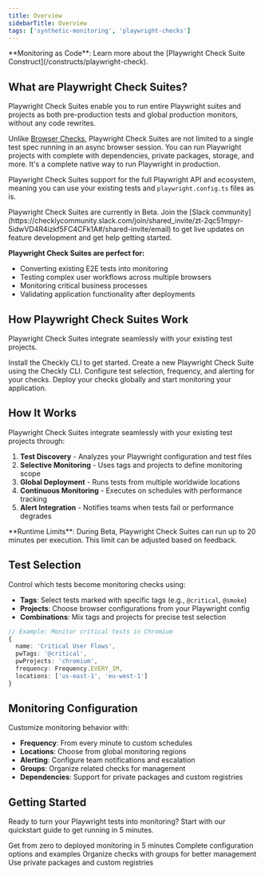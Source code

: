 ```yaml
---
title: Overview
sidebarTitle: Overview
tags: ['synthetic-monitoring', 'playwright-checks']
---
```



<Tip>
**Monitoring as Code**: Learn more about the [Playwright Check Suite Construct](/constructs/playwright-check).
</Tip>

<PlaywrightCheckSuiteBetaNote />

## What are Playwright Check Suites?

Playwright Check Suites enable you to run entire Playwright suites and projects as both pre-production tests and global production monitors, without any code rewrites.

Unlike [Browser Checks](/browser-checks), Playwright Check Suites are not limited to a single test spec running in an async browser session. You can run Playwright projects with complete with dependencies, private packages, storage, and more. It's a complete native way to run Playwright in production.

Playwright Check Suites support for the full Playwright API and ecosystem, meaning you can use your existing tests and `playwright.config.ts` files as is.

<Note>
Playwright Check Suites are currently in Beta. Join the [Slack community](https://checklycommunity.slack.com/join/shared_invite/zt-2qc51mpyr-5idwVD4R4izkf5FC4CFk1A#/shared-invite/email) to get live updates on feature development and get help getting started.
</Note>

**Playwright Check Suites are perfect for:**
- Converting existing E2E tests into monitoring
- Testing complex user workflows across multiple browsers
- Monitoring critical business processes
- Validating application functionality after deployments


## How Playwright Check Suites Work

Playwright Check Suites integrate seamlessly with your existing test projects.

<Steps>
<Step title="1. Install the Checkly CLI">
Install the Checkly CLI to get started.
</Step>

<Step title="2. Create a new Playwright Check Suite">
Create a new Playwright Check Suite using the Checkly CLI.
</Step>

<Step title="3. Configure Monitoring">
Configure test selection, frequency, and alerting for your checks.
</Step>

<Step title="4. Deploy and Monitor">
Deploy your checks globally and start monitoring your application.
</Step>
</Steps>

## How It Works

Playwright Check Suites integrate seamlessly with your existing test projects through:

1. **Test Discovery** - Analyzes your Playwright configuration and test files
2. **Selective Monitoring** - Uses tags and projects to define monitoring scope
3. **Global Deployment** - Runs tests from multiple worldwide locations
4. **Continuous Monitoring** - Executes on schedules with performance tracking
5. **Alert Integration** - Notifies teams when tests fail or performance degrades

<Info>
**Runtime Limits**: During Beta, Playwright Check Suites can run up to 20 minutes per execution. This limit can be adjusted based on feedback.
</Info>

## Test Selection

Control which tests become monitoring checks using:

- **Tags**: Select tests marked with specific tags (e.g., `@critical`, `@smoke`)
- **Projects**: Choose browser configurations from your Playwright config
- **Combinations**: Mix tags and projects for precise test selection

```typescript
// Example: Monitor critical tests in Chromium
{
  name: 'Critical User Flows',
  pwTags: '@critical',
  pwProjects: 'chromium',
  frequency: Frequency.EVERY_1M,
  locations: ['us-east-1', 'eu-west-1']
}
```

## Monitoring Configuration

Customize monitoring behavior with:

- **Frequency**: From every minute to custom schedules
- **Locations**: Choose from global monitoring regions
- **Alerting**: Configure team notifications and escalation
- **Groups**: Organize related checks for management
- **Dependencies**: Support for private packages and custom registries

## Getting Started

Ready to turn your Playwright tests into monitoring? Start with our quickstart guide to get running in 5 minutes.

<CardGroup cols={2}>
<Card title="Quickstart Guide" href="/docs/detect/synthetic-monitoring/playwright-checks/quickstart">
Get from zero to deployed monitoring in 5 minutes
</Card>

<Card title="CLI Reference" href="/docs/detect/synthetic-monitoring/playwright-checks/reference">
Complete configuration options and examples
</Card>

<Card title="Add to Group" href="/docs/detect/synthetic-monitoring/playwright-checks/add-to-group">
Organize checks with groups for better management
</Card>

<Card title="Custom Dependencies" href="/docs/detect/synthetic-monitoring/playwright-checks/custom-dependencies">
Use private packages and custom registries
</Card>
</CardGroup>
